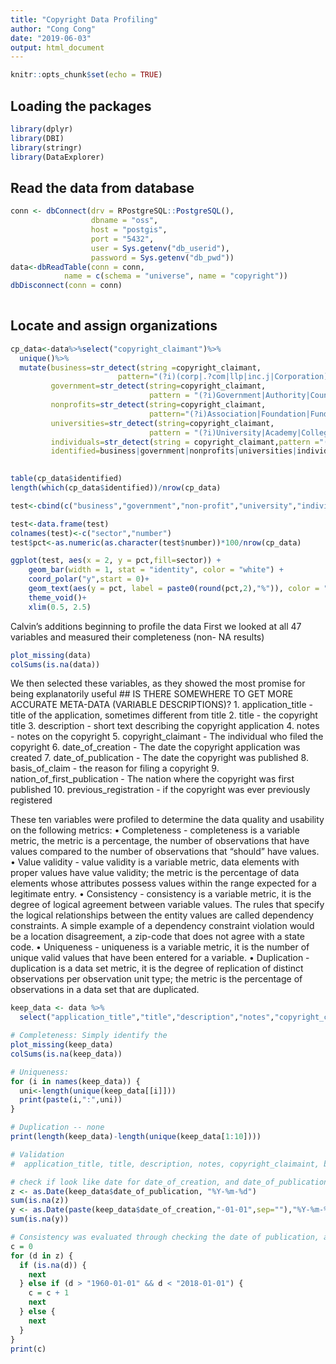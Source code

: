 ```yaml
---
title: "Copyright Data Profiling"
author: "Cong Cong"
date: "2019-06-03"
output: html_document
---
```


```r
knitr::opts_chunk$set(echo = TRUE)
```

## Loading the packages
```r
library(dplyr)
library(DBI)
library(stringr)
library(DataExplorer)
```

## Read the data from database
```r
conn <- dbConnect(drv = RPostgreSQL::PostgreSQL(),
                  dbname = "oss",
                  host = "postgis",
                  port = "5432",
                  user = Sys.getenv("db_userid"),
                  password = Sys.getenv("db_pwd"))
data<-dbReadTable(conn = conn,
            name = c(schema = "universe", name = "copyright"))
dbDisconnect(conn = conn)
  
```


## Locate and assign organizations
```r
cp_data<-data%>%select("copyright_claimant")%>%
  unique()%>%
  mutate(business=str_detect(string =copyright_claimant,
                        pattern="(?i)(corp|.?com|llp|inc.j|Corporation)\\.?$|(lc.|Group|Entertainment|Computing|Software)$|Service.*|Consulting|Consultants|Business|Laboratories|Technologies|Technology|Bank|Company|Studios|Solutions|inc.|l\\.?l\\.?c.?|ltd.|employer|Systems"),
         government=str_detect(string=copyright_claimant,
                               pattern = "(?i)Government|Authority|Council|Department|Commission|Office|County"),
         nonprofits=str_detect(string=copyright_claimant,
                               pattern="(?i)Association|Foundation|Fund|Board of Realtors|Assoc.|Society|Societies|Organization"),
         universities=str_detect(string=copyright_claimant,
                               pattern = "(?i)University|Academy|College|School|Institute|Research"),
         individuals=str_detect(string = copyright_claimant,pattern ="(?i)(, \\d{4}-|pseud|Jr.|Sr.|2nd)"),
         identified=business|government|nonprofits|universities|individuals)
  
```

 
```r
table(cp_data$identified)
length(which(cp_data$identified))/nrow(cp_data)

test<-cbind(c("business","government","non-profit","university","individual","unidentified"),c(length(which(cp_data$business)),length(which(cp_data$government)),length(which(cp_data$nonprofits)),length(which(cp_data$universities)),length(which(cp_data$individuals)),nrow(cp_data)-length(which(cp_data$identified))))

test<-data.frame(test)
colnames(test)<-c("sector","number")
test$pct<-as.numeric(as.character(test$number))*100/nrow(cp_data)

ggplot(test, aes(x = 2, y = pct,fill=sector)) +
    geom_bar(width = 1, stat = "identity", color = "white") +
    coord_polar("y",start = 0)+
    geom_text(aes(y = pct, label = paste0(round(pct,2),"%")), color = "white",position = position_stack(vjust = 0.5))+
    theme_void()+
    xlim(0.5, 2.5)
```

Calvin's additions beginning to profile the data
First we looked at all 47 variables and measured their completeness (non- NA results)
```r
plot_missing(data)
colSums(is.na(data))

```

We then selected these variables, as they showed the most promise for being explanatorily useful
## IS THERE SOMEWHERE TO GET MORE ACCURATE META-DATA (VARIABLE DESCRIPTIONS)?
1. application_title - title of the application, sometimes different from title
2. title - the copyright title
3. description - short text describing the copyright application
4. notes -  notes on the copyright
5. copyright_claimant - The individual who filed the copyright
6. date_of_creation - The date the copyright application was created
7. date_of_publication -  The date the copyright was published
8. basis_of_claim - the reason for filing a copyright
9. nation_of_first_publication - The nation where the copyright was first published
10. previous_registration - if the copyright was ever previously registered

These ten variables were profiled to determine the data quality and usability on the following metrics:
•	Completeness - completeness is a variable metric, the metric is a percentage, the number of observations that have values compared to the number of observations that “should” have values.
•	Value validity - value validity is a variable metric, data elements with proper values have value validity; the metric is the percentage of data elements whose attributes possess values within the range expected for a legitimate entry. 
•	Consistency - consistency is a variable metric, it is the degree of logical agreement between variable values. The rules that specify the logical relationships between the entity values are called dependency constraints. A simple example of a dependency constraint violation would be a location disagreement, a zip-code that does not agree with a state code. 
•	Uniqueness - uniqueness is a variable metric, it is the number of unique valid values that have been entered for a variable.
•	Duplication - duplication is a data set metric, it is the degree of replication of distinct observations per observation unit type; the metric is the percentage of observations in a data set that are duplicated.

```r
keep_data <- data %>%
  select("application_title","title","description","notes","copyright_claimant","date_of_creation","date_of_publication","basis_of_claim","nation_of_first_publication","previous_registration")

# Completeness: Simply identify the 
plot_missing(keep_data)
colSums(is.na(keep_data))

# Uniqueness:
for (i in names(keep_data)) {
  uni<-length(unique(keep_data[[i]]))
  print(paste(i,":",uni))
}

# Duplication -- none
print(length(keep_data)-length(unique(keep_data[1:10])))

# Validation
#  application_title, title, description, notes, copyright_claimaint, basis_of_claim, nation_of_first_publication, and previous_registration are all character type, so nothing to report except number of na's

# check if look like date for date_of_creation, and date_of_publication
z <- as.Date(keep_data$date_of_publication, "%Y-%m-%d")
sum(is.na(z))
y <- as.Date(paste(keep_data$date_of_creation,"-01-01",sep=""),"%Y-%m-%d")
sum(is.na(y))

# Consistency was evaluated through checking the date of publication, and creation:
c = 0
for (d in z) {
  if (is.na(d)) {
    next
  } else if (d > "1960-01-01" && d < "2018-01-01") {
    c = c + 1
    next
  } else {
    next
  }
}
print(c)

```